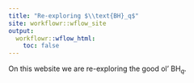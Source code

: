 ```yaml
---
title: "Re-exploring $\\text{BH}_q$"
site: workflowr::wflow_site
output:
  workflowr::wflow_html:
    toc: false
---
```


On this website we are re-exploring the good ol' $\text{BH}_q$.
